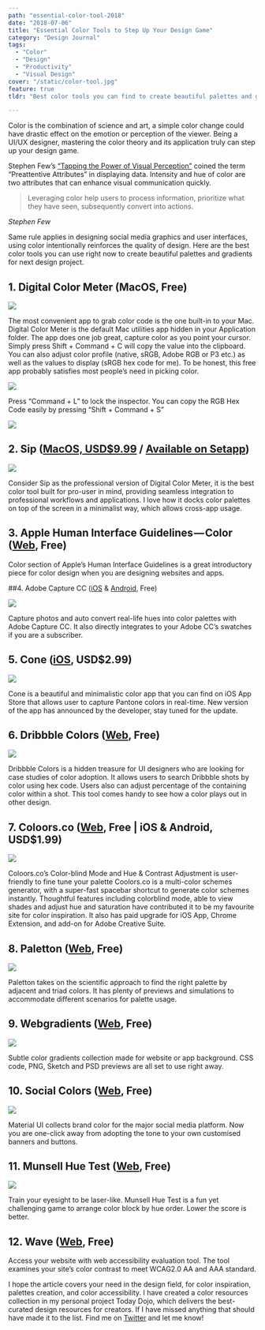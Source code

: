 ```yaml
---
path: "essential-color-tool-2018"
date: "2018-07-06"
title: "Essential Color Tools to Step Up Your Design Game"
category: "Design Journal"
tags: 
  - "Color"
  - "Design"
  - "Productivity"
  - "Visual Design"
cover: "/static/color-tool.jpg"
feature: true
tldr: "Best color tools you can find to create beautiful palettes and gradients for your next design project."

---
```


Color is the combination of science and art, a simple color change could have drastic effect on the emotion or perception of the viewer. Being a UI/UX designer, mastering the color theory and its application truly can step up your design game.

Stephen Few’s [“Tapping the Power of Visual Perception”](https://www.perceptualedge.com/articles/ie/visual_perception.pdf) coined the term “Preattentive Attributes” in displaying data. Intensity and hue of color are two attributes that can enhance visual communication quickly. 

> Leveraging color help users to process information, prioritize what they have seen, subsequently convert into actions. 

<cite>Stephen Few</cite>

Same rule applies in designing social media graphics and user interfaces, using color intentionally reinforces the quality of design. Here are the best color tools you can use right now to create beautiful palettes and gradients for next design project.

## 1. Digital Color Meter (MacOS, Free)

![](/static/color-tool-2.jpg)

The most convenient app to grab color code is the one built-in to your Mac. Digital Color Meter is the default Mac utilities app hidden in your Application folder. The app does one job great, capture color as you point your cursor. Simply press Shift + Command + C will copy the value into the clipboard. You can also adjust color profile (native, sRGB, Adobe RGB or P3 etc.) as well as the values to display (sRGB hex code for me). To be honest, this free app probably satisfies most people’s need in picking color.

![](/static/color-tool-3.gif)

Press “Command + L” to lock the inspector. You can copy the RGB Hex Code easily by pressing “Shift + Command + S”

![](/static/color-tool-4.gif)

## 2. Sip ([MacOS, USD$9.99](https://sipapp.io/?ref=todaydojo) / [Available on Setapp](https://setapp.com/get/sip?utm_medium=affiliate+program&utm_source=14&utm_campaign=sipapp.io))

![](/static/color-tool-5.jpg)

Consider Sip as the professional version of Digital Color Meter, it is the best color tool built  for pro-user in mind, providing seamless integration to professional workflows and applications. I love how it docks color palettes on top of the screen in a minimalist way, which allows cross-app usage.

## 3. Apple Human Interface Guidelines — Color ([Web](https://developer.apple.com/design/human-interface-guidelines/macos/visual-design/color/), Free)

Color section of Apple’s Human Interface Guidelines is a great introductory piece for color design when you are designing websites and apps.

##4. Adobe Capture CC ([iOS](https://itunes.apple.com/us/app/adobe-capture-cc/id1040200189?mt=8&at=10lSkU) & [Android](https://play.google.com/store/apps/details?id=com.adobe.creativeapps.gather), Free)

![](/static/color-tool-6.png)


Capture photos and auto convert real-life hues into color palettes with Adobe Capture CC. It also directly integrates to your Adobe CC’s swatches if you are a subscriber.

## 5. Cone ([iOS](https://itunes.apple.com/us/app/cone-live-color-picker/id1221305627?mt=8&at=10lSkU), USD$2.99)
![](/static/color-tool-7.jpg)

Cone is a beautiful and minimalistic color app that you can find on iOS App Store that allows user to capture Pantone colors in real-time. New version of the app has announced by the developer, stay tuned for the update.

## 6. Dribbble Colors ([Web](https://dribbble.com/colors/), Free)
![](/static/color-tool-8.png)

Dribbble Colors is a hidden treasure for UI designers who are looking for case studies of color adoption. It allows users to search Dribbble shots by color using hex code. Users also can adjust percentage of the containing color within a shot. This tool comes handy to see how a color plays out in other design.

## 7. Coloors.co ([Web](http://coloors.co/?ref=todaydojo), Free | iOS & Android, USD$1.99)
![](/static/color-tool-9.gif)

Coloors.co’s Color-blind Mode and Hue & Contrast Adjustment is user-friendly to fine tune your palette
Coolors.co is a multi-color schemes generator, with a super-fast spacebar shortcut to generate color schemes instantly. Thoughtful features including colorblind mode, able to view shades and adjust hue and saturation have contributed it to be my favourite site for color inspiration. It also has paid upgrade for iOS App, Chrome Extension, and add-on for Adobe Creative Suite.

## 8. Paletton ([Web](http://www.paletton.com/?ref=todaydojo), Free)
![](/static/color-tool-10.png)

Paletton takes on the scientific approach to find the right palette by adjacent and triad colors. It has plenty of previews and simulations to accommodate different scenarios for palette usage.

## 9. Webgradients ([Web](https://webgradients.com/?ref=todaydojo), Free)
![](/static/color-tool-11.png)

Subtle color gradients collection made for website or app background. CSS code, PNG, Sketch and PSD previews are all set to use right away.

## 10. Social Colors ([Web](https://www.materialui.co/socialcolors), Free)
![](/static/color-tool-12.png)

Material UI collects brand color for the major social media platform. Now you are one-click away from adopting the tone to your own customised banners and buttons.

## 11. Munsell Hue Test ([Web](http://www.colormunki.com/game/huetest_kiosk?ref=todaydojo), Free)
![](/static/color-tool-13.png)

Train your eyesight to be laser-like. Munsell Hue Test is a fun yet challenging game to arrange color block by hue order. Lower the score is better.

## 12. Wave ([Web](http://wave.webaim.org/), Free)

Access your website with web accessibility evaluation tool. The tool examines your site’s color contrast to meet WCAG2.0 AA and AAA standard.

I hope the article covers your need in the design field, for color inspiration, palettes creation, and color accessibility. I have created a color resources collection in my personal project Today Dojo, which delivers the best-curated design resources for creators. If I have missed anything that should have made it to the list. Find me on [Twitter](http://www.twitter.com/desktopofsamuel) and let me know! 






